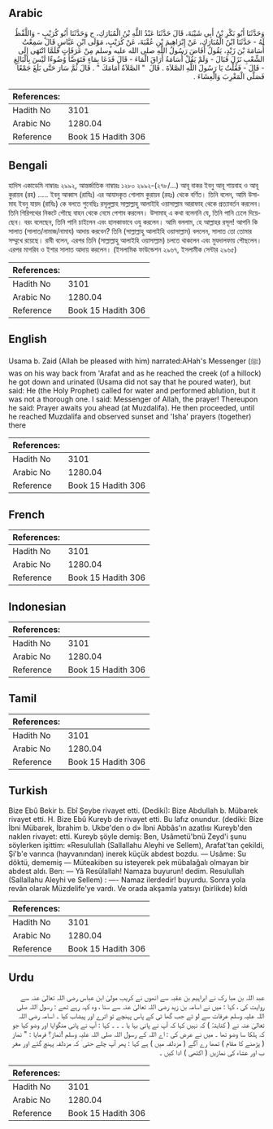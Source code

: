 ## Arabic


<div dir="rtl" lang="ar" style={{fontSize:'larger',backgroundColor:'#f8f9fa',padding:20}}>
وَحَدَّثَنَا أَبُو بَكْرِ بْنُ أَبِي شَيْبَةَ، قَالَ حَدَّثَنَا عَبْدُ اللَّهِ بْنُ الْمُبَارَكِ، ح وَحَدَّثَنَا أَبُو كُرَيْبٍ - وَاللَّفْظُ لَهُ - حَدَّثَنَا ابْنُ الْمُبَارَكِ، عَنْ إِبْرَاهِيمَ بْنِ عُقْبَةَ، عَنْ كُرَيْبٍ، مَوْلَى ابْنِ عَبَّاسٍ قَالَ سَمِعْتُ أُسَامَةَ بْنَ زَيْدٍ، يَقُولُ أَفَاضَ رَسُولُ اللَّهِ صلى الله عليه وسلم مِنْ عَرَفَاتٍ فَلَمَّا انْتَهَى إِلَى الشِّعْبِ نَزَلَ فَبَالَ - وَلَمْ يَقُلْ أُسَامَةُ أَرَاقَ الْمَاءَ - قَالَ فَدَعَا بِمَاءٍ فَتَوَضَّأَ وُضُوءًا لَيْسَ بِالْبَالِغِ - قَالَ - فَقُلْتُ يَا رَسُولَ اللَّهِ الصَّلاَةَ ‏.‏ قَالَ ‏ "‏ الصَّلاَةُ أَمَامَكَ ‏"‏ ‏.‏ قَالَ ثُمَّ سَارَ حَتَّى بَلَغَ جَمْعًا فَصَلَّى الْمَغْرِبَ وَالْعِشَاءَ ‏.‏
</div>
<div style={{backgroundColor:'#f8f9fa',padding:20, marginBottom: 10}}><table> <thead> <tr> <th>References:</th> <th></th> </tr> </thead> <tbody><tr><td>Hadith No</td><td>3101</td></tr><tr><td>Arabic No</td><td>1280.04</td></tr><tr><td>Reference</td><td>Book 15 Hadith 306</td></tr></tbody></table></div>

## Bengali


<div dir="ltr" lang="bn" style={{fontSize:'larger',backgroundColor:'#f8f9fa',padding:20}}>
হাদিস একাডেমি নাম্বারঃ ২৯৯২, আন্তর্জাতিক নাম্বারঃ ১২৮০ ২৯৯২-(২৭৮/...) আবূ বাকর ইবনু আবূ শায়বাহ ও আবূ কুরায়ব (রহ) ..... ইবনু আব্বাস (রাযিঃ) এর আযাদকৃত গোলাম কুরায়ব (রহঃ) থেকে বর্ণিত। তিনি বলেন, আমি উসামাহ ইবনু যায়দ (রাযিঃ) কে বলতে শুনেছিঃ রসূলুল্লাহ সাল্লাল্লাহু আলাইহি ওয়াসাল্লাম আরাফাহ থেকে প্রত্যাবর্তন করলেন। তিনি গিরিপথের নিকটে পৌছে বাহন থেকে নেমে পেশাব করলেন। উসামাহ্ এ কথা বলেননি যে, তিনি পানি ঢেলে দিয়েছেন। বরং বলেছেন, তিনি পানি চাইলেন এবং হালকাভাবে ওযু করলেন। আমি বললাম, হে আল্লাহর রসূল! আপনি কি সালাত (সালাত/নামাজ/নামায) আদায় করবেন? তিনি (সাল্লাল্লাহু আলাইহি ওয়াসাল্লাম) বললেন, সালাত তো তোমার সম্মুখে রয়েছে। রাবী বলেন, এরপর তিনি (সাল্লাল্লাহু আলাইহি ওয়াসাল্লাম) চলতে থাকলেন এবং মুযদালফায় পৌছলেন। এরপর মাগরিব ও ইশার সালাত আদায় করলেন। (ইসলামিক ফাউন্ডেশন ২৯৬৭, ইসলামীক সেন্টার ২৯৬৫)
</div>
<div style={{backgroundColor:'#f8f9fa',padding:20, marginBottom: 10}}><table> <thead> <tr> <th>References:</th> <th></th> </tr> </thead> <tbody><tr><td>Hadith No</td><td>3101</td></tr><tr><td>Arabic No</td><td>1280.04</td></tr><tr><td>Reference</td><td>Book 15 Hadith 306</td></tr></tbody></table></div>

## English


<div dir="ltr" lang="en" style={{fontSize:'larger',backgroundColor:'#f8f9fa',padding:20}}>
Usama b. Zaid (Allah be pleased with him) narrated:AHah's Messenger (ﷺ) was on his way back from 'Arafat and as he reached the creek (of a hillock) he got down and urinated (Usama did not say that he poured water), but said: He (the Holy Prophet) called for water and performed ablution, but it was not a thorough one. I said: Messenger of Allah, the prayer! Thereupon he said: Prayer awaits you ahead (at Muzdalifa). He then proceeded, until he reached Muzdalifa and observed sunset and 'Isha' prayers (together) there
</div>
<div style={{backgroundColor:'#f8f9fa',padding:20, marginBottom: 10}}><table> <thead> <tr> <th>References:</th> <th></th> </tr> </thead> <tbody><tr><td>Hadith No</td><td>3101</td></tr><tr><td>Arabic No</td><td>1280.04</td></tr><tr><td>Reference</td><td>Book 15 Hadith 306</td></tr></tbody></table></div>

## French


<div dir="ltr" lang="fr" style={{fontSize:'larger',backgroundColor:'#f8f9fa',padding:20}}>

</div>
<div style={{backgroundColor:'#f8f9fa',padding:20, marginBottom: 10}}><table> <thead> <tr> <th>References:</th> <th></th> </tr> </thead> <tbody><tr><td>Hadith No</td><td>3101</td></tr><tr><td>Arabic No</td><td>1280.04</td></tr><tr><td>Reference</td><td>Book 15 Hadith 306</td></tr></tbody></table></div>

## Indonesian


<div dir="ltr" lang="id" style={{fontSize:'larger',backgroundColor:'#f8f9fa',padding:20}}>

</div>
<div style={{backgroundColor:'#f8f9fa',padding:20, marginBottom: 10}}><table> <thead> <tr> <th>References:</th> <th></th> </tr> </thead> <tbody><tr><td>Hadith No</td><td>3101</td></tr><tr><td>Arabic No</td><td>1280.04</td></tr><tr><td>Reference</td><td>Book 15 Hadith 306</td></tr></tbody></table></div>

## Tamil


<div dir="ltr" lang="ta" style={{fontSize:'larger',backgroundColor:'#f8f9fa',padding:20}}>

</div>
<div style={{backgroundColor:'#f8f9fa',padding:20, marginBottom: 10}}><table> <thead> <tr> <th>References:</th> <th></th> </tr> </thead> <tbody><tr><td>Hadith No</td><td>3101</td></tr><tr><td>Arabic No</td><td>1280.04</td></tr><tr><td>Reference</td><td>Book 15 Hadith 306</td></tr></tbody></table></div>

## Turkish


<div dir="ltr" lang="tr" style={{fontSize:'larger',backgroundColor:'#f8f9fa',padding:20}}>
Bize Ebû Bekir b. Ebî Şeybe rivayet etti. (Dediki): Bize Abdullah b. Mübarek rivayet etti. H. Bize Ebû Kureyb de rivayet etti. Bu lafız onundur. (dediki: Bize İbni Mübarek, İbrahim b. Ukbe'den o d» İbni Abbâs'ın azatlısı Kureyb'den naklen rivayet: etti. Kureyb şöyle demiş: Ben, Usâmetü'bnü Zeyd'i şunu söylerken işittim: «Resulullah (Sallallahu Aleyhi ve Sellem), Arafat'tan çekildi, Şi'b'e varınca (hayvanından) inerek küçük abdest bozdu. — Usâme: Su döktü, dememiş — Müteakiben su isteyerek pek mübalağalı olmayan bir abdest aldı. Ben: — Yâ Resûlallah! Namaza buyurun! dedim. Resulullah (Sallallahu Aleyhi ve Sellem) : —- Namaz ilerdedir! buyurdu. Sonra yola revân olarak Müzdelife'ye vardı. Ve orada akşamla yatsıyı (birlikde) kıldı
</div>
<div style={{backgroundColor:'#f8f9fa',padding:20, marginBottom: 10}}><table> <thead> <tr> <th>References:</th> <th></th> </tr> </thead> <tbody><tr><td>Hadith No</td><td>3101</td></tr><tr><td>Arabic No</td><td>1280.04</td></tr><tr><td>Reference</td><td>Book 15 Hadith 306</td></tr></tbody></table></div>

## Urdu


<div dir="rtl" lang="ur" style={{fontSize:'larger',backgroundColor:'#f8f9fa',padding:20}}>
عبد اللہ بن مبا رک نے ابراہیم بن عقبہ سے انھوں نے کریب مولیٰ ابن عباس رضی اللہ تعالیٰ عنہ سے روایت کی ، کہا : میں نے اسامہ بن زید رضی اللہ تعالیٰ عنہ سے سنا ، وہ کہہ رہے تھے : رسول اللہ صلی اللہ علیہ وسلم عرفات سے لو ٹے جب گھا ٹی کے پاس پہنچے تو اترے اور پیشاب کیا ۔ اسامہ رضی اللہ تعالیٰ عنہ نے ( کنایتہً ) کہ نہیں کہا کہ آپ نے پانی بہا یا ۔ ۔ ۔ کہا : آپ نے پانی منگوایا اور وضو کیا جو کہ ہلکا سا وضو تھا ۔ میں نے عرض کی : اے اللہ کے رسول اللہ صلی اللہ علیہ وسلم !نماز؟ فرمایا : " نماز ( پڑھنے کا مقام ) تمھا رے آگے ( مزدلفہ میں ) ہے کہا : پھر آپ چلے حتی ٰ کہ مزدلفہ پہنچ گئے اور مغر ب اور عشاء کی نمازیں ( اکٹھی ) ادا کیں ۔
</div>
<div style={{backgroundColor:'#f8f9fa',padding:20, marginBottom: 10}}><table> <thead> <tr> <th>References:</th> <th></th> </tr> </thead> <tbody><tr><td>Hadith No</td><td>3101</td></tr><tr><td>Arabic No</td><td>1280.04</td></tr><tr><td>Reference</td><td>Book 15 Hadith 306</td></tr></tbody></table></div>